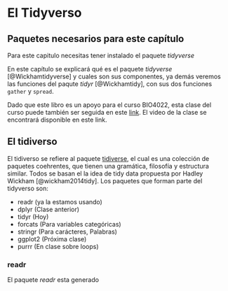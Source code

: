 # El Tidyverso {#tidyverso}

## Paquetes necesarios para este capítulo

Para este capitulo necesitas tener instalado el paquete *tidyverse*

En este capítulo se explicará qué es el paquete *tidyverse* [@Wickhamtidyverse] y cuales son sus componentes, ya demás veremos las funciones del paqute *tidyr* [@Wickhamtidy], con sus dos funciones `gather` y `spread`.

Dado que este libro es un apoyo para el curso BIO4022, esta clase del curso puede también ser seguida en este [link](https://derek-corcoran-barrios.github.io/Clase3/Clase3Hadleyverso). El video de la clase se encontrará disponible en este link.

## El tidiverso

El tidiverso se refiere al paquete [tidiverse](https://www.tidyverse.org/), el cual es una colección de paquetes coehrentes, que tienen una gramática, filosofía y estructura similar. Todos se basan el la idea de tidy data propuesta por Hadley Wickham [@wickham2014tidy]. Los paquetes que forman parte del tidyverso son:

* readr (ya la estamos usando)
* dplyr (Clase anterior)
* tidyr (Hoy)
* forcats (Para variables categóricas)
* stringr (Para carácteres, Palabras)
* ggplot2 (Próxima clase)
* purrr (En clase sobre loops)

### readr

El paquete *readr* esta generado